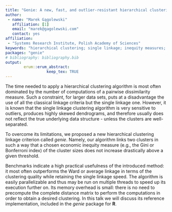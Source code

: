 ```yaml
---
title: "Genie: A new, fast, and outlier-resistant hierarchical clustering algorithm and its R interface"
author:
 - name: "Marek Gągolewski"
   affiliation: [1]
   email: "marek@gagolewski.com"
   contact: yes
affiliation:
 - "Systems Research Institute, Polish Academy of Sciences"
keywords: "hierarchical clustering; single linkage; inequity measures; Gini-index"
packages: "genie"
# bibliography: bibliography.bib
output:  
        erum::erum_abstract:
                  keep_tex: TRUE
---
```


The time needed to apply a hierarchical clustering algorithm is most
often dominated by the number of computations of a pairwise
dissimilarity measure. Such a constraint, for larger data sets, puts at
a disadvantage the use of all the classical linkage criteria but the
single linkage one. However, it is known that the single linkage
clustering algorithm is very sensitive to outliers, produces highly
skewed dendrograms, and therefore usually does not reflect the true
underlying data structure - unless the clusters are well-separated.

To overcome its limitations, we proposed a new hierarchical clustering
linkage criterion called *genie*.
Namely, our algorithm links two clusters in such a way that a chosen
economic inequity measure (e.g., the Gini or Bonferroni index) of the
cluster sizes does not increase drastically above a given threshold.

Benchmarks indicate a high practical usefulness of the introduced
method: it most often outperforms the Ward or average linkage in terms
of the clustering quality while retaining the single linkage speed. The
algorithm is easily parallelizable and thus may be run on multiple
threads to speed up its execution further on. Its memory overhead is
small: there is no need to precompute the complete distance matrix to
perform the computations in order to obtain a desired clustering. In this talk we will discuss its reference implementation, included in
the *genie* package for **R**.

<!--  -->
<!-- **References** -->
<!-- Gagolewski M., Bartoszuk M., Cena A.,
 Genie: A new, fast, and outlier-resistant hierarchical clustering algorithm,
 *Information Sciences*, 2016, doi:10.1016/j.ins.2016.05.003. -->
